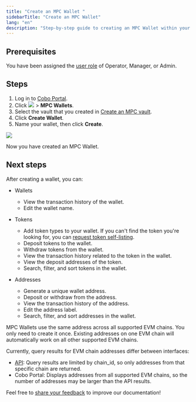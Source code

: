 ```yaml
---
title: "Create an MPC Wallet "
sidebarTitle: "Create an MPC Wallet"
lang: "en"
description: "Step-by-step guide to creating an MPC Wallet within your vault on Cobo Portal."
---
```


## Prerequisites

You have been assigned the [user role](/en/portal/organization/roles-and-permissions) of Operator, Manager, or Admin.

## Steps

1. Log in to [Cobo Portal](https://portal.cobo.com/login).
2. Click <img src="/en/images/mpc-wallet/wallets-icon.svg" className="icon"></img> > **MPC Wallets**.
3. Select the vault that you created in [Create an MPC vault](/en/portal/mpc-wallets/ocw/create-mpc-vault).
4. Click **Create Wallet**.
5. Name your wallet, then click **Create**.
<img src="/en/images/mpc-wallet/create-mpc-wallet.png" className="screenshot_full_screen"/>

Now you have created an MPC Wallet.

## Next steps

After creating a wallet, you can:

- Wallets
    - View the transaction history of the wallet.
    - Edit the wallet name.

- Tokens
    - Add token types to your wallet. If you can't find the token you're looking for, you can [request token self-listing](/en/portal/self-service-token-listing).
    - Deposit tokens to the wallet.
    - Withdraw tokens from the wallet.
    - View the transaction history related to the token in the wallet.
    - View the deposit addresses of the token.
    - Search, filter, and sort tokens in the wallet.

- Addresses
    - Generate a unique wallet address.
    - Deposit or withdraw from the address.
    - View the transaction history of the address.
    - Edit the address label.
    - Search, filter, and sort addresses in the wallet.

<Note>
MPC Wallets use the same address across all supported EVM chains. You only need to create it once. Existing addresses on one EVM chain will automatically work on all other supported EVM chains.

Currently, query results for EVM chain addresses differ between interfaces:

- [API](https://www.cobo.com/developers/v2/api-references/wallets/list-wallet-addresses): Query results are limited by chain_id, so only addresses from that specific chain are returned.
- Cobo Portal: Displays addresses from all supported EVM chains, so the number of addresses may be larger than the API results.
</Note>

<Tip>Feel free to [share your feedback](https://forms.zohopublic.com/cobo/form/DocumentFeedbackForm/formperma/QvLOhxJv1_JMsJ-1dleZ8Itb_7rzN-LtgvsDdxosoVI?referrername=manuals) to improve our documentation!</Tip>